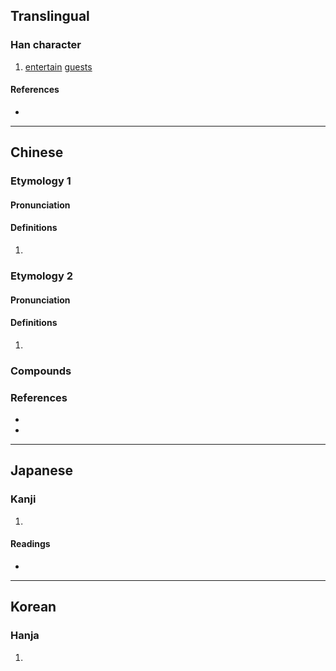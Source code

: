 {{character info/new}}
{{also|傧}}
==Translingual==

===Han character===
{{Han char|rn=9|rad=人|as=14|sn=16|four=23286|canj=OJMC|ids=⿰亻賓}}

# [[entertain]] [[guest]]s

====References====
* {{Han ref|kx=0119.240|dkj=01214|dj=0253.020|hdz=10232.030|uh=5110|ud=20752|bh=BEAA|bd=48810}}

----

==Chinese==

===Etymology 1===
{{zh-forms|s=傧}}

====Pronunciation====
{{zh-pron
|m=bīn
|c=ban3
|mc=y
|oc=y
|cat=
}}

====Definitions====
{{zh-hanzi}}

# {{rfdef|zh}}

===Etymology 2===
{{zh-forms|s=傧}}

====Pronunciation====
{{zh-pron
|m=bīn
|c=ban1
|mn=pin
|mc=y
|oc=y
|cat=
}}

====Definitions====
{{zh-hanzi}}

# {{rfdef|zh}}

===Compounds===
{{zh-der|儐相|女儐相|男儐相}}

===References===
* {{R:twedu|A00256}}
* {{R:yue:Hanzi}}

{{attention|zh|please check}}

----

==Japanese==

===Kanji===
{{ja-kanji|grade=|rs=人14}}

# {{defn|lang=ja|sort=人14}}

====Readings====
* {{ja-readings|on=[[ひん]] (hin)|kun=[[すすめる]] (susumeru), [[うやまう]] (uyamau), [[あいさつ]] (aisatsu)}}

----

==Korean==

===Hanja===
{{ko-hanja|hangeul=빈|rv=bin|mr=pin}}

# {{defn|lang=ko|sort=人14}}